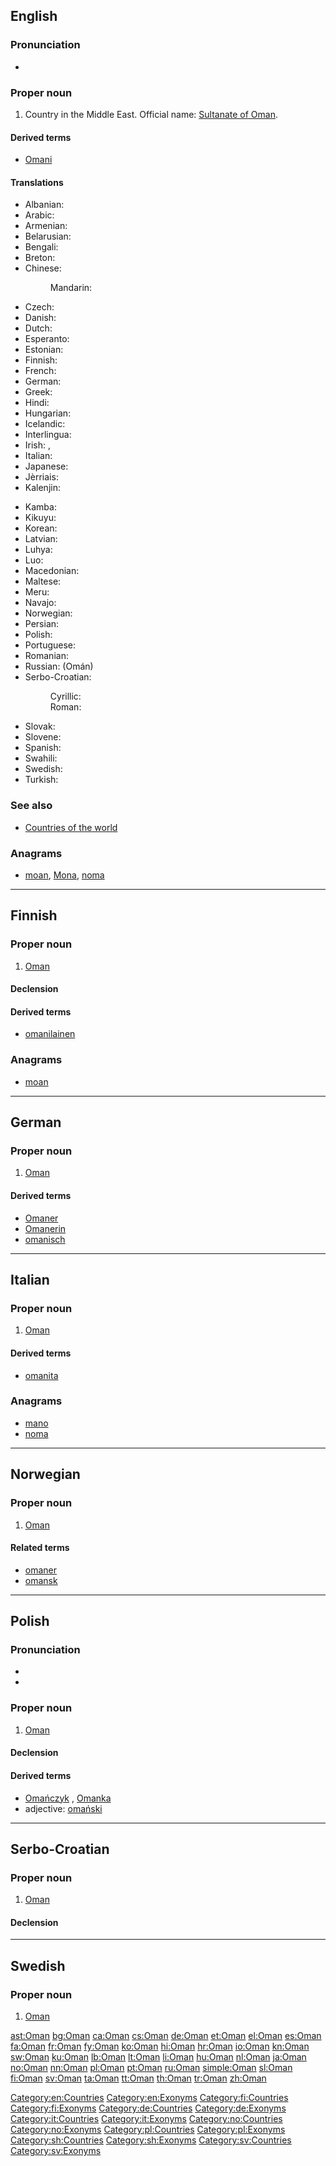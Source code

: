 {{also|oman|Omán|Óman}}
==English==
{{wikipedia}}

===Pronunciation===
* {{audio|En-us-Oman.ogg|Audio (US)}}

===Proper noun===
{{en-proper noun}}

# Country in the Middle East. Official name: [[Sultanate of Oman]].

====Derived terms====
* [[Omani]]

====Translations====
{{trans-top|Country in the Middle East}}
* Albanian: {{t-|sq|Omani}}
* Arabic: {{t-|ar|عمان|f|tr=`umaan}}
* Armenian: {{t-|hy|Օման|tr=Òman}}
* Belarusian: {{t-|be|Аман|m}}
* Bengali: {{t-|bn|ওমান}}
* Breton: {{t-|br|Oman}}
* Chinese:
*: Mandarin: {{t-|cmn|阿曼|tr=Āmàn|sc=Hani}}
* Czech: {{t+|cs|Omán|m}}
* Danish: {{t-|da|Oman}}
* Dutch: {{t+|nl|Oman}}
* Esperanto: {{t-|eo|Omano}}
* Estonian: {{t+|et|Omaan}}
* Finnish: {{t+|fi|Oman}}
* French: {{t+|fr|Oman|m}}
* German: {{t+|de|Oman|m}}
* Greek: {{t+|el|Ομάν|n|tr=Omán}}
* Hindi: {{t+|hi|ओमान|tr=omān}}
* Hungarian: {{t+|hu|Omán}}
* Icelandic: {{t+|is|Óman|n}}
* Interlingua: {{t-|ia|Oman}}
* Irish: {{t-|ga|Óman|m}}, {{t-|ga|Sabhdánacht Óman|f}}
* Italian: {{t-|it|Oman|m}}
* Japanese: {{t+|ja|オマーン|tr=Omān}}
* Jèrriais: {{tø|roa-jer|Oman|m}}
* Kalenjin: {{tø|kln|Oman}}
{{trans-mid}}
* Kamba: {{tø|kam|Omani}}
* Kikuyu: {{tø|ki|Oman}}
* Korean: {{t+|ko|오만|tr=Oman}}
* Latvian: {{t+|lv|Omāna}}
* Luhya: {{tø|luy|Oman}}
* Luo: {{tø|luo|Oman}}
* Macedonian: {{t-|mk|Оман|m|tr=Óman}}
* Maltese: {{t-|mt|Oman}}
* Meru: {{tø|mer|Oman}}
* Navajo: {{tø|nv|Omą́ą́}}
* Norwegian: {{t+|no|Oman}}
* Persian: {{t+|fa|عمان|tr=Ommân}}
* Polish: {{t+|pl|Oman}}
* Portuguese: {{t+|pt|Omã}}
* Romanian: {{t-|ro|Oman|n}}
* Russian: {{t-|ru|Оман}} (Omán)
* Serbo-Croatian:
*: Cyrillic: {{t-|sh|Оман|m|alt=О̀ма̄н|sc=Cyrl}}
*: Roman: {{t-|sh|Oman|m|alt=Òmān}}
* Slovak: {{t-|sk|Omán|m}}
* Slovene: {{t+|sl|Oman|m}}
* Spanish: {{t+|es|Omán}}
* Swahili: {{t+|sw|Omani}}
* Swedish: {{t+|sv|Oman}}
* Turkish: {{t+|tr|Umman}}
{{trans-bottom}}

===See also===
* [[Appendix:Countries of the world|Countries of the world]]

===Anagrams===
* [[moan#English|moan]], [[Mona#English|Mona]], [[noma#English|noma]]

[[Category:en:Countries]]
[[Category:en:Exonyms]]

----

==Finnish==
{{wikipedia|lang=fi}}

===Proper noun===
{{fi-proper noun}}

# [[#English|Oman]]

====Declension====
{{fi-decl-risti|Oman|nopl=1|i=0}}

====Derived terms====
* [[omanilainen]]

===Anagrams===
* [[moan#Finnish|moan]]

[[Category:fi:Countries]]
[[Category:fi:Exonyms]]

----

==German==
{{wikipedia|lang=de}}

===Proper noun===
{{de-proper noun|n}}

# [[#English|Oman]]

====Derived terms====
* [[Omaner]]
* [[Omanerin]]
* [[omanisch]]

[[Category:de:Countries]]
[[Category:de:Exonyms]]

----

==Italian==
{{wikipedia|lang=it}}

===Proper noun===
{{it-proper noun|g=m}}

# [[#English|Oman]]

====Derived terms====
* [[omanita]]

===Anagrams===
* [[mano#Italian|mano]]
* [[noma#Italian|noma]]

[[Category:it:Countries]]
[[Category:it:Exonyms]]

----

==Norwegian==

===Proper noun===
{{head|no|proper noun}}

# [[#English|Oman]]

====Related terms====
* [[omaner]]
* [[omansk]]

[[Category:no:Countries]]
[[Category:no:Exonyms]]

----

==Polish==

===Pronunciation===
* {{IPA|/ˈɔman/|lang=pl}}
* {{audio|Pl-Oman.ogg|Audio}}

===Proper noun===
{{head|pl|proper noun|g=m}}

# [[#English|Oman]]

====Declension====
{{pl-decl-noun-sing
|Oman
|Omanu
|Omanowi
|Oman
|Omanem
|Omanie
|Omanie
}}

====Derived terms====
* [[Omańczyk]] {{m}}, [[Omanka]] {{f}}
* adjective: [[omański]]

[[Category:pl:Countries]]
[[Category:pl:Exonyms]]

----

==Serbo-Croatian==

===Proper noun===
{{sh-proper noun|g=m|head=Òmān|r|Оман|О̀ма̄н}}

# [[#English|Oman]]

====Declension====
{{sh-decl-noun-unc
|Òmān
|Omána
|Omanu
|Oman
|Omane
|Omanu
|Omanom
}}

[[Category:sh:Countries]]
[[Category:sh:Exonyms]]

----

==Swedish==

===Proper noun===
{{head|sv|proper noun}}

# [[#English|Oman]]

[[Category:sv:Countries]]
[[Category:sv:Exonyms]]

[[ast:Oman]]
[[bg:Oman]]
[[ca:Oman]]
[[cs:Oman]]
[[de:Oman]]
[[et:Oman]]
[[el:Oman]]
[[es:Oman]]
[[fa:Oman]]
[[fr:Oman]]
[[fy:Oman]]
[[ko:Oman]]
[[hi:Oman]]
[[hr:Oman]]
[[io:Oman]]
[[kn:Oman]]
[[sw:Oman]]
[[ku:Oman]]
[[lb:Oman]]
[[lt:Oman]]
[[li:Oman]]
[[hu:Oman]]
[[nl:Oman]]
[[ja:Oman]]
[[no:Oman]]
[[nn:Oman]]
[[pl:Oman]]
[[pt:Oman]]
[[ru:Oman]]
[[simple:Oman]]
[[sl:Oman]]
[[fi:Oman]]
[[sv:Oman]]
[[ta:Oman]]
[[tt:Oman]]
[[th:Oman]]
[[tr:Oman]]
[[zh:Oman]]